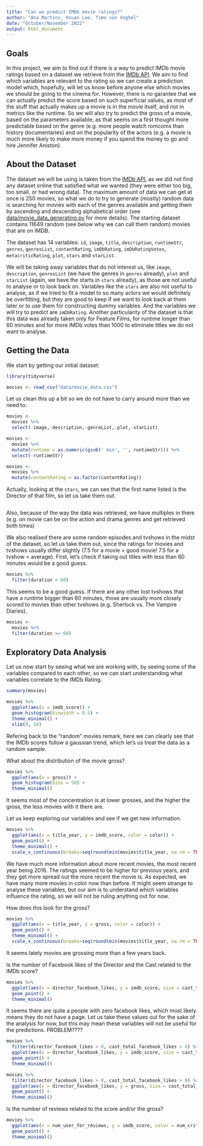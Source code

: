 ```yaml
---
title: "Can we predict IMDb movie ratings?"
author: "Ana Martins, Hsuan Lee, Timo van Veghel"
date: "October/November 2022"
output: html_document
---
```


## Goals 

In this project, we aim to find out if there is a way to predict IMDb movie ratings based on a dataset we retrieve from the [IMDb API](https://imdb-api.com). We aim to find which variables are relevant to the rating so we can create a prediction model which, hopefully, will let us know before anyone else which movies we should be going to the cinema for. 
However, there is no garantee that we can actually predict the score based on such superficial values, as most of the stuff that actually makes up a movie is in the movie itself, and not in metrics like the runtime. So we will also try to predict the gross of a movie, based on the parameters available, as that seems on a first thought more predictable based on the genre (e.g. more people watch romcoms than history documentaries) and on the popularity of the actors (e.g. a movie is much more likely to make more money if you spend the money to go and hire Jennifer Aniston).

## About the Dataset

The dataset we will be using is taken from the [IMDb API](https://imdb-api.com), as we did not find any dataset online that satisfied what we wanted (they were either too big, too small, or had wrong data). The maximum amount of data we can get at once is 250 movies, so what we do to try to generate (mostly) random data is searching for movies with each of the genres available and getting them by ascending and descending alphabetical order (see [data/movie_data_generating.py](data/movie_data_generating.py) for more details). The starting dataset contains 11649 random (see below why we can call them random) movies that are on IMDB.

The dataset has 14 variables: `id`, `image`, `title`, `description`, `runtimeStr`, `genres`, `genresList`, `contentRating`, `imDbRating`, `imDbRatingVotes`, `metacriticRating`, `plot`, `stars` and `starList`.

We will be taking away variables that do not interest us, like `image`, `description`, `genresList` (we have the genres in `genres` already), `plot` and `starList` (again, we have the starts in `stars` already), as those are not useful to analyse or to look back on. Variables like the `stars` are also not useful to analyse, as if we tried to fit a model to so many actors we would definitely be overfitting, but they are good to keep if we want to look back at them later or to use them for constructing dummy variables. And the variables we will try to predict are `imDbRating`. Another particularity of the dataset is that this data was already taken only for Feature Films, for runtime longer than 60 minutes and for more IMDb votes than 1000 to eliminate titles we do not want to analyse.

## Getting the Data

We start by getting our initial dataset:

```r
library(tidyverse)
```

```r
movies <- read_csv("data/movie_data.csv")
```

Let us clean this up a bit so we do not have to carry around more than we need to:

```r
movies <-
  movies %>%
  select(-image,-description,-genreList,-plot,-starList)
```

```r
movies <-
  movies %>%
  mutate(runtime = as.numeric(gsub(' min', '', runtimeStr))) %>%
  select(-runtimeStr)
```

```r
movies <-
  movies %>% 
  mutate(contentRating = as.factor(contentRating))
```

Actually, looking at the `stars`, we can see that the first name listed is the Director of that film, so let us take them out.

```r

```


Also, because of the way the data was retrieved, we have multiples in there (e.g. on movie can be on the action and drama genres and get retrieved both times)

We also realised there are some random episodes and tvshows in the midst of the dataset, so let us take them out, since the ratings for movies and tvshows usually differ slightly (7.5 for a movie = good movie! 7.5 for a tvshow = average). First, let's check if taking out titles with less than 60 minutes would be a good guess.

```r
movies %>% 
  filter(duration < 60)
```

This seems to be a good guess. If there are any other lost tvshows that have a runtime bigger than 60 minutes, those are usually more closely scored to movies than other tvshows (e.g. Sherlock vs. The Vampire Diaries).

```r
movies <- 
  movies %>% 
  filter(duration >= 60)
```


## Exploratory Data Analysis

Let us now start by seeing what we are working with, by seeing some of the variables compared to each other, so we can start understanding what variables correlate to the IMDb Rating.

```r
summary(movies)
```


```r
movies %>% 
  ggplot(aes(x = imdb_score)) +
  geom_histogram(binwidth = 0.5) +
  theme_minimal() +
  xlim(0, 10)
```

Refering back to the "random" movies remark, here we can clearly see that the IMDb scores follow a gaussian trend, which let's us treat the data as a random sample.

What about the distribution of the movie gross?

```r
movies %>% 
  ggplot(aes(x = gross)) +
  geom_histogram(bins = 50) +
  theme_minimal()
```

It seems most of the concentration is at lower  grosses, and the higher the gross, the less movies with it there are.

Let us keep exploring our variables and see if we get new information.

```r
movies %>% 
  ggplot(aes(x = title_year, y = imdb_score, color = color)) +
  geom_point() +
  theme_minimal() +
  scale_x_continuous(breaks=seq(round(min(movies$title_year, na.rm = TRUE), digits = -1), max(movies$title_year, na.rm = TRUE), by = 10))
```

We have much more information about more recent movies, the most recent year being 2016. The ratings seemed to be higher for previous years, and they get more spread out the more recent the movie is. As expected, we have many more movies in color now than before. It might seem strange to analyse these variables, but our aim is to understand which variables influence the rating, so we will not be ruling anything out for now.

How does this look for the gross?

```r
movies %>% 
  ggplot(aes(x = title_year, y = gross, color = color)) +
  geom_point() +
  theme_minimal() +
  scale_x_continuous(breaks=seq(round(min(movies$title_year, na.rm = TRUE), digits = -1), max(movies$title_year, na.rm = TRUE), by = 10))
```

It seems lately movies are grossing more than a few years back.

Is the number of Facebook likes of the Director and the Cast related to the IMDb score?

```r
movies %>% 
  ggplot(aes(x = director_facebook_likes, y = imdb_score, size = cast_total_facebook_likes)) +
  geom_point() +
  theme_minimal()
```

It seems there are quite a people with zero facebook likes, which most likely means they do not have a page. Let us take these values out for the sake of the analysis for now, but this may mean these variables will not be useful for the predictions. PROBLEM????

```r
movies %>% 
  filter(director_facebook_likes > 0, cast_total_facebook_likes > 0) %>% 
  ggplot(aes(x = director_facebook_likes, y = imdb_score, size = cast_total_facebook_likes)) +
  geom_point() +
  theme_minimal()
```

```r
movies %>% 
  filter(director_facebook_likes > 0, cast_total_facebook_likes > 0) %>% 
  ggplot(aes(x = director_facebook_likes, y = gross, size = cast_total_facebook_likes)) +
  geom_point() +
  theme_minimal()
```

Is the number of reviews related to the score and/or the gross?

```r
movies %>% 
  ggplot(aes(x = num_user_for_reviews, y = imdb_score, color = num_critic_for_reviews)) +
  geom_point() +
  theme_minimal()
```

